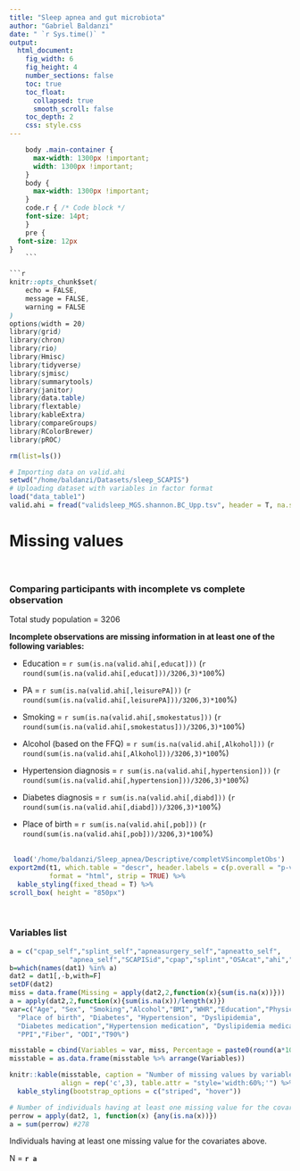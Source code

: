 ```yaml
---
title: "Sleep apnea and gut microbiota"
author: "Gabriel Baldanzi"
date: " `r Sys.time()` "
output: 
  html_document:
    fig_width: 6
    fig_height: 4
    number_sections: false
    toc: true
    toc_float:
      collapsed: true
      smooth_scroll: false
    toc_depth: 2
    css: style.css
---
```

```css
    body .main-container {
      max-width: 1300px !important;
      width: 1300px !important;
    }
    body {
      max-width: 1300px !important;
    }
    code.r { /* Code block */
    font-size: 14pt;
    }
    pre {
  font-size: 12px
}
    ```

```r
knitr::opts_chunk$set(
	echo = FALSE,
	message = FALSE,
	warning = FALSE
)
options(width = 20)
library(grid)
library(chron)
library(rio)
library(Hmisc)
library(tidyverse)
library(sjmisc)
library(summarytools)
library(janitor)
library(data.table)
library(flextable)
library(kableExtra)
library(compareGroups)
library(RColorBrewer)
library(pROC)
```

```r
rm(list=ls())

# Importing data on valid.ahi
setwd("/home/baldanzi/Datasets/sleep_SCAPIS")
# Uploading dataset with variables in factor format
load("data_table1")
valid.ahi = fread("validsleep_MGS.shannon.BC_Upp.tsv", header = T, na.strings = c("", NA, "NA", " "))
```

#   Missing values

<br>

### Comparing participants with incomplete vs complete observation   
     
   Total study population = 3206
      
   
**Incomplete observations are missing information in at least one of the following variables:**   

* Education = `r sum(is.na(valid.ahi[,educat]))` (`r round(sum(is.na(valid.ahi[,educat]))/3206,3)*100`%)    

* PA = `r sum(is.na(valid.ahi[,leisurePA]))` (`r round(sum(is.na(valid.ahi[,leisurePA]))/3206,3)*100`%) 
  
* Smoking = `r sum(is.na(valid.ahi[,smokestatus]))` (`r round(sum(is.na(valid.ahi[,smokestatus]))/3206,3)*100`%)    

* Alcohol (based on the FFQ) = `r sum(is.na(valid.ahi[,Alkohol]))` (`r round(sum(is.na(valid.ahi[,Alkohol]))/3206,3)*100`%)   

* Hypertension diagnosis  = `r sum(is.na(valid.ahi[,hypertension]))` (`r round(sum(is.na(valid.ahi[,hypertension]))/3206,3)*100`%)   

* Diabetes diagnosis = `r sum(is.na(valid.ahi[,diabd]))` (`r round(sum(is.na(valid.ahi[,diabd]))/3206,3)*100`%)     

* Place of birth = `r sum(is.na(valid.ahi[,pob]))` (`r round(sum(is.na(valid.ahi[,pob]))/3206,3)*100`%)  
  <br>
   
```r
 load('/home/baldanzi/Sleep_apnea/Descriptive/completVSincompletObs')
export2md(t1, which.table = "descr", header.labels = c(p.overall = "p-value"), 
          format = "html", strip = TRUE) %>% 
  kable_styling(fixed_thead = T) %>% 
scroll_box( height = "850px")
```

<br>

### Variables list 

```r
a = c("cpap_self","splint_self","apneasurgery_self","apneatto_self",
               "apnea_self","SCAPISid","cpap","splint","OSAcat","ahi","cpap","splint","ESS")
b=which(names(dat1) %in% a)
dat2 = dat1[,-b,with=F]
setDF(dat2)
miss = data.frame(Missing = apply(dat2,2,function(x){sum(is.na(x))}))
a = apply(dat2,2,function(x){sum(is.na(x))/length(x)})
var=c("Age", "Sex", "Smoking","Alcohol","BMI","WHR","Education","Physical activity", 
  "Place of birth", "Diabetes", "Hypertension", "Dyslipidemia",
  "Diabetes medication","Hypertension medication", "Dyslipidemia medication", 
  "PPI","Fiber", "ODI","T90%")

misstable = cbind(Variables = var, miss, Percentage = paste0(round(a*100,0)," %"))
misstable = as.data.frame(misstable %>% arrange(Variables))

knitr::kable(misstable, caption = "Number of missing values by variable", 
             align = rep('c',3), table.attr = "style='width:60%;'") %>% 
  kable_styling(bootstrap_options = c("striped", "hover"))

# Number of individuals having at least one missing value for the covariates
perrow = apply(dat2, 1, function(x) {any(is.na(x))})
a = sum(perrow) #278
```

Individuals having at least one missing value for the covariates above.   

N = **`r a`**   

